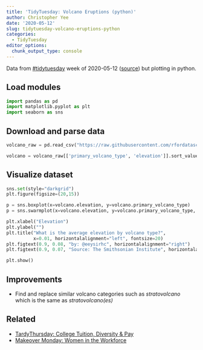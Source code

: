 ```yaml
---
title: 'TidyTuesday: Volcano Eruptions (python)'
author: Christopher Yee
date: '2020-05-12'
slug: tidytuesday-volcano-eruptions-python
categories:
  - TidyTuesday
editor_options: 
  chunk_output_type: console
---
```


Data from [#tidytuesday](https://twitter.com/hashtag/tidytuesday) week of 2020-05-12 ([source](https://github.com/rfordatascience/tidytuesday/tree/master/data/2020/2020-05-12)) but plotting in python.

## Load modules

```python
import pandas as pd
import matplotlib.pyplot as plt
import seaborn as sns
```

## Download and parse data

```python
volcano_raw = pd.read_csv("https://raw.githubusercontent.com/rfordatascience/tidytuesday/master/data/2020/2020-05-12/volcano.csv")

volcano = volcano_raw[['primary_volcano_type', 'elevation']].sort_values(by='elevation', ascending=False)
```

## Visualize dataset

```python
sns.set(style="darkgrid")
plt.figure(figsize=(20,15))

p = sns.boxplot(x=volcano.elevation, y=volcano.primary_volcano_type)
p = sns.swarmplot(x=volcano.elevation, y=volcano.primary_volcano_type, color=".35")

plt.xlabel("Elevation")
plt.ylabel("")
plt.title("What is the average elevation by volcano type?",
          x=0.01, horizontalalignment="left", fontsize=20)
plt.figtext(0.9, 0.08, "by: @eeysirhc", horizontalalignment="right")
plt.figtext(0.9, 0.07, "Source: The Smithsonian Institute", horizontalalignment="right")

plt.show()
```

## Improvements

* Find and replace similar volcano categories such as _stratovolcano_ which is the same as _stratovolcano(es)_


## Related

* [TardyThursday: College Tuition, Diversity & Pay](https://www.christopheryee.org/blog/tardythursday-college-tuition-diversity-pay/)
* [Makeover Monday: Women in the Workforce](https://www.christopheryee.org/blog/makeovermonday-women-in-the-workforce/)


